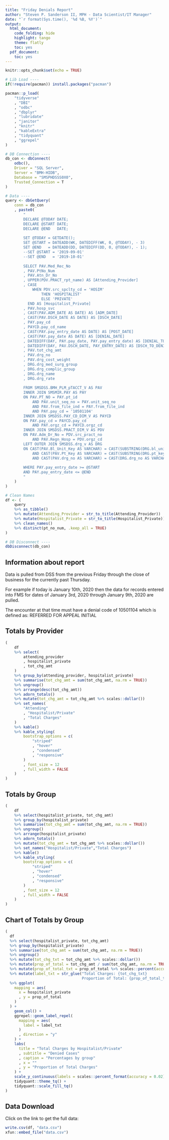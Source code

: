 ```yaml
---
title: "Friday Denials Report"
author: "Steven P. Sanderson II, MPH - Data Scientist/IT Manager"
date: "`r format(Sys.time(), '%d %B, %Y')`"
output:
  html_document:
    code_folding: hide
    highlight: tango
    theme: flatly
    toc: yes
  pdf_document:
    toc: yes
---
```


```r
knitr::opts_chunk$set(echo = TRUE)

# Lib Load ----
if(!require(pacman)) install.packages("pacman")

pacman::p_load(
    "tidyverse"
    , "DBI"
    , "odbc"
    , "dbplyr"
    , "lubridate"
    , "janitor"
    , "knitr"
    , "kableExtra"
    , "tidyquant"
    , "ggrepel"
)

# DB Connection ----
db_con <- dbConnect(
    odbc(),
    Driver = "SQL Server",
    Server = "BMH-HIDB",
    Database = "SMSPHDSSS0X0",
    Trusted_Connection = T
)

# Data ----
query <- dbGetQuery(
    conn = db_con
    , paste0(
        "
        DECLARE @TODAY DATE;
        DECLARE @START DATE;
        DECLARE @END   DATE;
                
        SET @TODAY = GETDATE();
        SET @START = DATEADD(WK, DATEDIFF(WK, 0, @TODAY), - 3)
        SET @END   = DATEADD(DD, DATEDIFF(DD, 0, @TODAY), - 1);
        --SET @START = '2019-09-01'
        --SET @END   = '2019-10-01'
        
        SELECT PAV.Med_Rec_No
        , PAV.PtNo_Num
        , PAV.Atn_Dr_No 
        , UPPER(PDV.PRACT_rpt_name) AS [Attending_Provider]
        , CASE
        	WHEN PDV.src_spclty_cd = 'HOSIM'
        		THEN 'HOSPITALIST'
        		ELSE 'PRIVATE'
          END AS [Hospitalist_Private]
        , PAV.hosp_svc
        , CAST(PAV.ADM_DATE AS DATE) AS [ADM_DATE]
        , CAST(PAV.DSCH_DATE AS DATE) AS [DSCH_DATE]
        , PAY.pay_cd
        , PAYCD.pay_cd_name
        , CAST(PAY.pay_entry_date AS DATE) AS [POST_DATE]
        , CAST(PAY.pay_date AS DATE) AS [DENIAL_DATE]
        , DATEDIFF(DAY, PAY.pay_date, PAY.pay_entry_date) AS [DENIAL_TO_ENTRY_LAG]
        , DATEDIFF(DAY, PAV.DSCH_DATE, PAY_ENTRY_DATE) AS [DSCH_TO_DENIAL_LAG]
        , PAV.tot_chg_amt
        , PAV.drg_no
        , PAV.drg_cost_weight
        , DRG.drg_med_surg_group
        , DRG.drg_complic_group
        , DRG.drg_name
        , DRG.drg_rate
        
        FROM SMSDSS.BMH_PLM_pTACCT_V AS PAV
        INNER JOIN SMSMIR.PAY AS PAY
        ON PAV.PT_NO = PAY.pt_id
        	AND PAV.unit_seq_no = PAY.unit_seq_no
        	AND PAV.from_file_ind = PAY.from_file_ind
        	AND PAY.pay_cd = '10501104'
        INNER JOIN SMSDSS.PAY_CD_DIM_V AS PAYCD
        ON PAY.pay_cd = PAYCD.pay_cd
        	AND PAY.orgz_cd = PAYCD.orgz_cd
        INNER JOIN SMSDSS.PRACT_DIM_V AS PDV
        ON PAV.Adm_Dr_No = PDV.src_pract_no
        	AND PAV.Regn_Hosp = PDV.orgz_cd
        LEFT OUTER JOIN SMSDSS.drg_v AS DRG
        ON CAST(PAV.Bl_Unit_Key AS VARCHAR) = CAST(SUBSTRING(DRG.bl_unit_key, 9, 20) AS varchar)
        	AND CAST(PAV.Pt_Key AS VARCHAR) = CAST(SUBSTRING(DRG.pt_key, 9, 20) AS VARCHAR)
        	AND CAST(PAV.drg_no AS VARCHAR) = CAST(DRG.drg_no AS VARCHAR)
        
        WHERE PAY.pay_entry_date >= @START
        AND PAY.pay_entry_date <= @END
        "
    )
)

# Clean Names
df <- (
    query
    %>% as_tibble()
    %>% mutate(Attending_Provider = str_to_title(Attending_Provider))
    %>% mutate(Hospitalist_Private = str_to_title(Hospitalist_Private))
    %>% clean_names()
    %>% distinct(pt_no_num, .keep_all = TRUE)
)

# DB Disconnect ----
dbDisconnect(db_con)

```

## Information about report

Data is pulled from DSS from the previous Friday through the close of business for the currently past Thursday.

For example if today is January 10th, 2020 then the data for records entered into FMS for dates of January 3rd, 2020 through January 9th, 2020 are pulled.

The encounter at that time must have a denial code of 10501104 which is defined as: REFERRED FOR APPEAL INITIAL

## Totals by Provider

```r
(
    df
    %>% select(
        attending_provider
        , hospitalist_private
        , tot_chg_amt
    )
    %>% group_by(attending_provider, hospitalist_private)
    %>% summarise(tot_chg_amt = sum(tot_chg_amt, na.rm = TRUE))
    %>% ungroup()
    %>% arrange(desc(tot_chg_amt))
    %>% adorn_totals()
    %>% mutate(tot_chg_amt = tot_chg_amt %>% scales::dollar())
    %>% set_names(
        "Attending"
        , "Hospitalist/Private"
        , "Total Charges"
    )
    %>% kable()
    %>% kable_styling(
        bootstrap_options = c(
            "striped"
            , "hover"
            , "condensed"
            , "responsive"
        )
        , font_size = 12
        , full_width = FALSE
    )
)
```

## Totals by Group
```r
(
    df
    %>% select(hospitalist_private, tot_chg_amt)
    %>% group_by(hospitalist_private)
    %>% summarise(tot_chg_amt = sum(tot_chg_amt, na.rm = TRUE))
    %>% ungroup()
    %>% arrange(hospitalist_private)
    %>% adorn_totals()
    %>% mutate(tot_chg_amt = tot_chg_amt %>% scales::dollar())
    %>% set_names("Hospitalist/Private","Total Charges")
    %>% kable()
    %>% kable_styling(
        bootstrap_options = c(
            "striped"
            , "hover"
            , "condensed"
            , "responsive"
        )
        , font_size = 12
        , full_width = FALSE
    )
)
```
## Chart of Totals by Group

```r

(
  df
  %>% select(hospitalist_private, tot_chg_amt)
  %>% group_by(hospitalist_private)
  %>% summarise(tot_chg_amt = sum(tot_chg_amt, na.rm = TRUE))
  %>% ungroup()
  %>% mutate(tot_chg_txt = tot_chg_amt %>% scales::dollar())
  %>% mutate(prop_of_total = tot_chg_amt / sum(tot_chg_amt, na.rm = TRUE))
  %>% mutate(prop_of_total_txt = prop_of_total %>% scales::percent(accuracy = 0.02))
  %>% mutate(label_txt = str_glue("Total Charges: {tot_chg_txt}
                                  Proportion of Total: {prop_of_total_txt}"))
  %>% ggplot(
    mapping = aes(
      x = hospitalist_private
      , y = prop_of_total
    )
  ) +
    geom_col() +
    ggrepel::geom_label_repel(
      mapping = aes(
        label = label_txt
      )
      , direction = "y" 
    ) +
    labs(
      title = "Total Charges by Hospitalist/Private"
      , subtitle = "Denied Cases"
      , caption = "Percentages by group"
      , x = ""
      , y = "Proportion of Total Charges"
    ) +
    scale_y_continuous(labels = scales::percent_format(accuracy = 0.02)) +
    tidyquant::theme_tq() +
    tidyquant::scale_fill_tq()
)

```

## Data Download

Click on the link to get the full data: 
```r

write.csv(df, "data.csv")
xfun::embed_file("data.csv")

```

